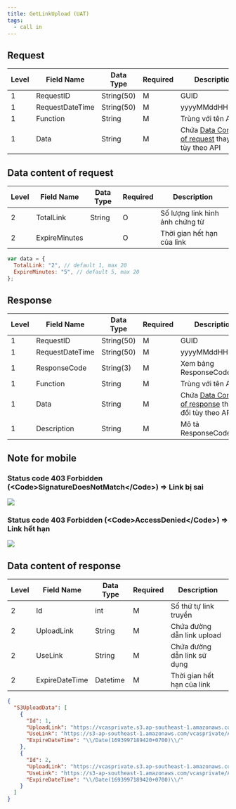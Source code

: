 ```yaml
---
title: GetLinkUpload (UAT)
tags:
  - call in
---
```


## Request

| Level | Field Name      | Data Type  | Required | Description                                                                    |
| ----- | --------------- | ---------- | -------- | ------------------------------------------------------------------------------ |
| 1     | RequestID       | String(50) | M        | GUID                                                                           |
| 1     | RequestDateTime | String(50) | M        | yyyyMMddHHmmss                                                                 |
| 1     | Function        | String     | M        | Trùng với tên API                                                              |
| 1     | Data            | String     | M        | Chứa [Data Content of request](#data-content-of-request) thay đổi tùy theo API |

## Data content of request

| Level | Field Name    | Data Type | Required | Description                     |
| ----- | ------------- | --------- | -------- | ------------------------------- |
| 2     | TotalLink     | String    | O        | Số lượng link hình ảnh chứng từ |
| 2     | ExpireMinutes |           | O        | Thời gian hết hạn của link      |

```javascript
var data = {
  TotalLink: "2", // default 1, max 20
  ExpireMinutes: "5", // default 5, max 20
};
```

## Response

| Level | Field Name      | Data Type  | Required | Description                                                                      |
| ----- | --------------- | ---------- | -------- | -------------------------------------------------------------------------------- |
| 1     | RequestID       | String(50) | M        | GUID                                                                             |
| 1     | RequestDateTime | String(50) | M        | yyyyMMddHHmmss                                                                   |
| 1     | ResponseCode    | String(3)  | M        | Xem bảng ResponseCodeData                                                        |
| 1     | Function        | String     | M        | Trùng với tên API                                                                |
| 1     | Data            | String     | M        | Chứa [Data Content of response](#data-content-of-response) thay đổi tùy theo API |
| 1     | Description     | String     | M        | Mô tả ResponseCode                                                               |

## Note for mobile

### Status code 403 Forbidden (&lt;Code&gt;SignatureDoesNotMatch&lt;/Code&gt;) => Link bị sai

![](/img/MicrosoftTeams-image.png)

### Status code 403 Forbidden (&lt;Code&gt;AccessDenied&lt;/Code&gt;) => Link hết hạn

![](/img/MicrosoftTeams-image-2.png)

## Data content of response

| Level | Field Name     | Data Type | Required | Description                 |
| ----- | -------------- | --------- | -------- | --------------------------- |
| 2     | Id             | int       | M        | Số thứ tự link truyền       |
| 2     | UploadLink     | String    | M        | Chứa đường dẫn link upload  |
| 2     | UseLink        | String    | M        | Chứa đường dẫn link sử dụng |
| 2     | ExpireDateTime | Datetime  | M        | Thời gian hết hạn của link  |

```json
{
  "S3UploadData": [
    {
      "Id": 1,
      "UploadLink": "https://vcasprivate.s3.ap-southeast-1.amazonaws.com/Application/UAT/Documents//62a29518-9583-4127-a472-c71110f269b5_20230906174129.jpg?X-Amz-Expires=300&X-Amz-Algorithm=AWS4-HMAC-SHA256&X-Amz-Credential=AKIATQ3K6M7ULMPBU2WW/20230906/ap-southeast-1/s3/aws4_request&X-Amz-Date=20230906T104129Z&X-Amz-SignedHeaders=host&X-Amz-Signature=ebe5a4d6aad3ef752c3fa1fb376af1048190e03297fc70ffb6374cac8d6fff6a",
      "UseLink": "https://s3-ap-southeast-1.amazonaws.com/vcasprivate/Application/UAT/Documents//62a29518-9583-4127-a472-c71110f269b5_20230906174129.jpg",
      "ExpireDateTime": "\\/Date(1693997189420+0700)\\/"
    },
    {
      "Id": 2,
      "UploadLink": "https://vcasprivate.s3.ap-southeast-1.amazonaws.com/Application/UAT/Documents//1486d116-4684-409d-b1bf-401e70af6042_20230906174129.jpg?X-Amz-Expires=300&X-Amz-Algorithm=AWS4-HMAC-SHA256&X-Amz-Credential=AKIATQ3K6M7ULMPBU2WW/20230906/ap-southeast-1/s3/aws4_request&X-Amz-Date=20230906T104129Z&X-Amz-SignedHeaders=host&X-Amz-Signature=d5c97ced594f81107656fd7004e06f45feff7c4b2bf3a9c2b51122f5b4d0a046",
      "UseLink": "https://s3-ap-southeast-1.amazonaws.com/vcasprivate/Application/UAT/Documents//1486d116-4684-409d-b1bf-401e70af6042_20230906174129.jpg",
      "ExpireDateTime": "\\/Date(1693997189420+0700)\\/"
    }
  ]
}
```
